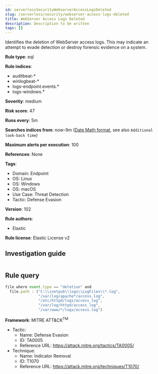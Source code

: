 ```yaml
---
id: serverlessSecurityWebserverAccessLogsDeleted
slug: /serverless/security/webserver-access-logs-deleted
title: WebServer Access Logs Deleted
description: Description to be written
tags: []
---
```


<div id="webserver-access-logs-deleted"></div>

Identifies the deletion of WebServer access logs. This may indicate an attempt to evade detection or destroy forensic evidence on a system.

**Rule type**: eql

**Rule indices**: 

* auditbeat-*
* winlogbeat-*
* logs-endpoint.events.*
* logs-windows.*

**Severity**: medium

**Risk score**: 47

**Runs every**: 5m

**Searches indices from**: now-9m ([Date Math format](((ref))/common-options.html#date-math), see also <DocLink id="serverlessSecurityRulesUiCreate" section="set-the-rules-schedule">`Additional look-back time`</DocLink>)

**Maximum alerts per execution**: 100

**References**: None

**Tags**: 

* Domain: Endpoint
* OS: Linux
* OS: Windows
* OS: macOS
* Use Case: Threat Detection
* Tactic: Defense Evasion

**Version**: 102

**Rule authors**: 

* Elastic

**Rule license**: Elastic License v2

## Investigation guide

```markdown

```

## Rule query

```js
file where event.type == "deletion" and
  file.path : ("C:\\inetpub\\logs\\LogFiles\\*.log",
               "/var/log/apache*/access.log",
               "/etc/httpd/logs/access_log",
               "/var/log/httpd/access_log",
               "/var/www/*/logs/access.log")

```

**Framework**: MITRE ATT&CK<sup>TM</sup>

* Tactic:
    * Name: Defense Evasion
    * ID: TA0005
    * Reference URL: https://attack.mitre.org/tactics/TA0005/
* Technique:
    * Name: Indicator Removal
    * ID: T1070
    * Reference URL: https://attack.mitre.org/techniques/T1070/

